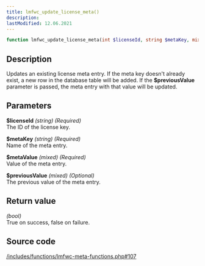 ```yaml
---
title: lmfwc_update_license_meta()
description:
lastModified: 12.06.2021
---
```


```php
function lmfwc_update_license_meta(int $licenseId, string $metaKey, mixed $metaValue, mixed $previousValue = null)
```

## Description

Updates an existing license meta entry. If the meta key doesn't already exist,
a new row in the database table will be added. If the **$previousValue**
parameter is passed, the meta entry with that value will be updated.

## Parameters

**$licenseId** *(string) (Required)*<br/>
The ID of the license key.

**$metaKey** *(string) (Required)*<br/>
Name of the meta entry.

**$metaValue** *(mixed) (Required)*<br/>
Value of the meta entry.

**$previousValue** *(mixed) (Optional)*<br/>
The previous value of the meta entry.

## Return value

*(bool)*<br/>
True on success, false on failure.

## Source code

<p><a href={"https://github.com/drazenbebic/license-manager-for-woocommerce/blob/master/functions/lmfwc-meta-functions.php#L107"}
      target={"_blank"}
      rel={"noopener noreferrer"}>/includes/functions/lmfwc-meta-functions.php#107</a></p>

